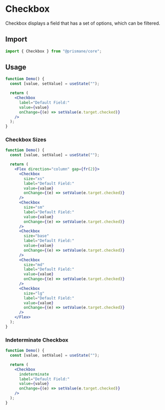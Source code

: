 # Checkbox

Checkbox displays a field that has a set of options, which can be filtered.

## Import

```js
import { Checkbox } from "@prismane/core";
```

## Usage

```jsx
function Demo() {
  const [value, setValue] = useState("");

  return (
    <Checkbox
      label="Default Field:"
      value={value}
      onChange={(e) => setValue(e.target.checked)}
    />
  );
}
```

### Checkbox Sizes

```jsx
function Demo() {
  const [value, setValue] = useState("");

  return (
    <Flex direction="column" gap={fr(2)}>
      <Checkbox
        size="xs"
        label="Default Field:"
        value={value}
        onChange={(e) => setValue(e.target.checked)}
      />
      <Checkbox
        size="sm"
        label="Default Field:"
        value={value}
        onChange={(e) => setValue(e.target.checked)}
      />
      <Checkbox
        size="base"
        label="Default Field:"
        value={value}
        onChange={(e) => setValue(e.target.checked)}
      />
      <Checkbox
        size="md"
        label="Default Field:"
        value={value}
        onChange={(e) => setValue(e.target.checked)}
      />
      <Checkbox
        size="lg"
        label="Default Field:"
        value={value}
        onChange={(e) => setValue(e.target.checked)}
      />
    </Flex>
  );
}
```

### Indeterminate Checkbox

```jsx
function Demo() {
  const [value, setValue] = useState("");

  return (
    <Checkbox
      indeterminate
      label="Default Field:"
      value={value}
      onChange={(e) => setValue(e.target.checked)}
    />
  );
}
```
